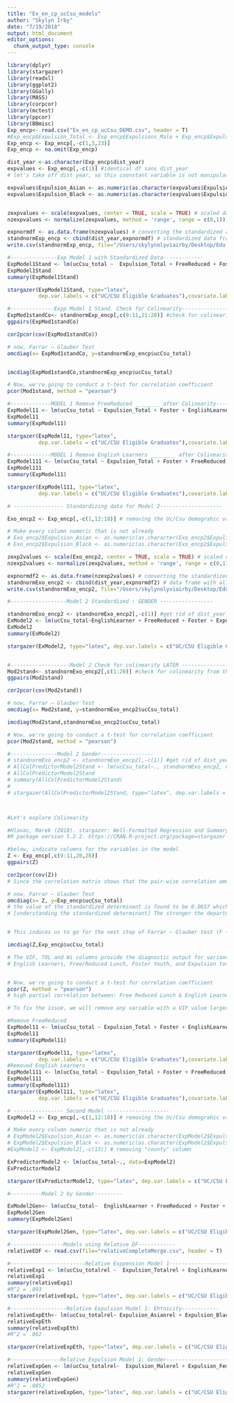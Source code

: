 ```yaml
---
title: "Ex_en_cp_ucCsu_models"
author: "Skylyn Irby"
date: "7/19/2018"
output: html_document
editor_options: 
  chunk_output_type: console
---
```


```r
library(dplyr)
library(stargazer)
library(readxl)
library(ggplot2)
library(GGally)
library(MASS)
library(corpcor)
library(mctest)
library(ppcor)
library(BBmisc)
Exp_encp<- read.csv("Ex_en_cp_ucCsu_DEMO.csv", header = T)
#Exp_encp$Expulsion_Total <- Exp_encp$Expulsions_Male + Exp_encp$Expulsions_Females
Exp_encp <- Exp_encp[,-c(1,3,23)]
Exp_encp <- na.omit(Exp_encp)

dist_year <-as.character(Exp_encp$dist_year) 
expvalues <- Exp_encp[,-c(1)] #identical df sans dist_year 
# let's take off dist year, so this coonstant variable is not manipulated in anyway; we will append it after manipulating the variable values

expvalues$Expulsion_Asian <- as.numeric(as.character(expvalues$Expulsion_Asian))
expvalues$Expulsion_Black <- as.numeric(as.character(expvalues$Expulsion_Black))


zexpvalues <- scale(expvalues, center = TRUE, scale = TRUE) # scaled data; standardized https://stat.ethz.ch/R-manual/R-devel/library/base/html/scale.html 
nzexpvalues <- normalize(zexpvalues, method = 'range', range = c(0,1)) # norm data https://www.rdocumentation.org/packages/BBmisc/versions/1.10/topics/normalize

expnormdf <- as.data.frame(nzexpvalues) # converting the standardized and normalized just values into a data frame 
standnormExp_encp <- cbind(dist_year,expnormdf) # standardized data frame with all the values and dist_year (as "factor")
write.csv(standnormExp_encp, file="/Users/skylynolyviairby/Desktop/Edu Data Exppension/standnormExp_encp.csv")

#---------------Exp Model 1 with Standardized Data-------------
ExpModel1Stand <- lm(ucCsu_total ~  Expulsion_Total + FreeReduced + Foster + EnglishLearner, data= standnormExp_encp ,na.action=na.exclude)
ExpModel1Stand
summary(ExpModel1Stand)

stargazer(ExpModel1Stand, type="latex", 
          dep.var.labels = c("UC/CSU Eligible Graduates"),covariate.labels = c("Expulsions","Free and Reduced Lunch" ,"Foster Youth","English Learners" ), single.row = T, report = ('vc*s*p'),out="modeloneNOCOLLIN.tex")

#--------------Expp Model 1 Stand. Check for Colinearity-------------------
ExpMod1standCo<- standnormExp_encp[,c(9:11,21:28)] #check for colinearity from the stand. data frame
ggpairs(ExpMod1standCo)

cor2pcor(cov(ExpMod1standCo))

# now, Farrar – Glauber Test
omcdiag(x= ExpMod1standCo, y=standnormExp_encp$ucCsu_total)


imcdiag(ExpMod1standCo,standnormExp_encp$ucCsu_total)

# Now, we're going to conduct a t-test for correlation coefficient 
pcor(Mod1stand, method = "pearson")

#-------------MODEL 1 Remove FreeReduced ________ after Colinearity-------------
ExpModel11 <- lm(ucCsu_total ~ Expulsion_Total + Foster + EnglishLearner, data=standnormExp_encp)
ExpModel11
summary(ExpModel11)

stargazer(ExpModel11, type="latex", 
          dep.var.labels = c("UC/CSU Eligible Graduates"),covariate.labels = c("Expulsions","Foster Youth","English Learners" ), single.row = T, report = ('vc*p*s'),out="modeloneNOCOLLIN.tex")

#-------------MODEL 1 Remove English Learners ________ after Colinearity-------------
ExpModel111 <- lm(ucCsu_total ~ Expulsion_Total + Foster + FreeReduced, data=standnormExp_encp)
ExpModel111
summary(ExpModel11)

stargazer(ExpModel111, type="latex", 
          dep.var.labels = c("UC/CSU Eligible Graduates"),covariate.labels = c("Expulsions","Foster Youth","Free and Reduced Lunch" ), single.row = T, report = ('vc*p*s'),out="modeloneNOCOLLIN.tex")

# ---------------- Standardizing data for Model 2--------------------

Exo_encp2 <- Exp_encp[,-c(1,12:18)] # removing the Uc/Csu demograhic variables because they are the dependent variable

# Make every column numeric that is not already 
# Exo_encp2$Expulsion_Asian <- as.numeric(as.character(Exo_encp2$Expulison_Asian))
# Exo_encp2$Expulsion_Black <- as.numeric(as.character(Exo_encp2$Expulsion_Black))

zexp2values <- scale(Exo_encp2, center = TRUE, scale = TRUE) # scaled data; standardized https://stat.ethz.ch/R-manual/R-devel/library/base/html/scale.html 
nzexp2values <- normalize(zexp2values, method = 'range', range = c(0,1)) # norm data https://www.rdocumentation.org/packages/BBmisc/versions/1.10/topics/normalize

expnormdf2 <- as.data.frame(nzexp2values) # converting the standardized and normalized just values into a data frame 
standnormExo_encp2 <- cbind(dist_year,expnormdf2) # data frame with all the values and dist_year (as "factor")
write.csv(standnormExo_encp2, file="/Users/skylynolyviairby/Desktop/Edu Data Exppension/standnormExo_encp2.csv")

#------------------Model 2 Standardized : GENDER -----------------

standnormExo_encp2 <- standnormExo_encp2[,-c(1)] #get rid of dist_year
ExModel2 <- lm(ucCsu_total~EnglishLearner + FreeReduced + Foster + Expulsion_Male + Expulsion_Female, data=standnormExo_encp2, na.action=na.exclude)
ExModel2
summary(ExModel2)

stargazer(ExModel2, type="latex", dep.var.labels = c("UC/CSU Eligible Graduates"), covariate.labels = c("Enrolled (Asian)", "Enrolled (Black)","Enrolled (Hispanic)","Enrolled (White)","Enrolled (Other)", "Enrolled (Female)","Enrolled (Male)","English Learners","Free or Reduced Lunch","Foster Youth","Enrolled","Exppensions (Male)","Exppensions (Female)","Exppensions (Asian)","Exppensions (Black)","Exppensions (Hispanic)","Exppensions (White)","OtherExppensions", "Exppenions"),report = ('vc*p*s'), out="modeltwo.tex")


#-------------------Model 2 Check for colinearity LATER -----------------
Mod2stand<- standnormExo_encp2[,c(1:20)] #check for colinearity from the stand. data frame
ggpairs(Mod2stand)

cor2pcor(cov(Mod2stand))

# now, Farrar – Glauber Test
omcdiag(x= Mod2stand, y=standnormExo_encp2$ucCsu_total)

imcdiag(Mod2stand,standnormExo_encp2$ucCsu_total)

# Now, we're going to conduct a t-test for correlation coefficient 
pcor(Mod2stand, method = "pearson")

#---------------Model 2 Gender-----------------
# standnormExo_encp2 <- standnormExo_encp2[,-c(1)] #get rid of dist_year
# AllColPredictorModel2Stand <- lm(ucCsu_total~., standnormExo_encp2, na.action=na.exclude)
# AllColPredictorModel2Stand
# summary(AllColPredictorModel2Stand)
# 
# stargazer(AllColPredictorModel2Stand, type="latex", dep.var.labels = c("UC/CSU Eligible Graduates"), covariate.labels = c("Enrolled (Asian)", "Enrolled (Black)","Enrolled (Hispanic)","Enrolled (White)","Enrolled (Other)", "Enrolled (Female)","Enrolled (Male)","English Learners","Free or Reduced Lunch","Foster Youth","Enrolled","Exppensions (Male)","Exppensions (Female)","Exppensions (Asian)","Exppensions (Black)","Exppensions (Hispanic)","Exppensions (White)","OtherExppensions", "Exppenions"),report = ('vc*p*s'), out="modeltwo.tex")



#Let's explore Colinearity

#Hlavac, Marek (2018). stargazer: Well-Formatted Regression and Summary Statistics Tables 
#R package version 5.2.2. https://CRAN.R-project.org/package=stargazer 

#below, indicate columns for the variables in the model
Z <- Exp_encp[,c(9:11,20,28)]
ggpairs(Z)

cor2pcor(cov(Z))
# Since the correlation matrix shows that the pair-wise correlation among all the explanatory variables are not very high, except for the pair english learners-Free Reduced Lunch. 

# now, Farrar – Glauber Test
omcdiag(x= Z, y=Exp_encp$ucCsu_total)
# the value of the standardized determinant is found to be 0.0037 which is very small which indicates a strong degree of multicollinearity and the calculated value of the Chi-square test statistic is 677.0182 which is pretty significant which all indicates multicollinearity in the model 
# [understanding the standardized determinant] The stronger the departure from the orthogonality (or the closer the value of the standardized determinant to zero), the stronger the degree of multicollinearity and vice versa.


# This induces us to go for the next step of Farrar – Glauber test (F – test) for the location of the multicollinearity.

imcdiag(Z,Exp_encp$ucCsu_total)

# The VIF, TOL and Wi columns provide the diagnostic output for variance inflation factor, tolerance and Farrar-Glauber F-test respectively.
# English Learners, Free/Reduced Lunch, Foster Youth, and Expulsion totals all have pretty high F-Statistics, the strongest being Free/Reduced Lunch


# Now, we're going to conduct a t-test for correlation coefficient 
pcor(Z, method = "pearson")
# high partial correlation between: Free Reduced Lunch & English Learners, Lunch & Foster youth, Foster Youth & Expulsions total  

# To fix the issue, we will remove any variable with a VIF value larger than 10. in this case, there is only one: Free or Reduced lunch 

#Remove FreeReduced 
ExpModel11 <- lm(ucCsu_total ~ Expulsion_Total + Foster + EnglishLearner, data=Exp_encp)
ExpModel11
summary(ExpModel11)

stargazer(ExpModel11, type="latex", 
          dep.var.labels = c("UC/CSU Eligible Graduates"),covariate.labels = c("Expulsions","Foster Youth","English Learners" ), single.row = T, report = ('vc*p*s'), out="modeloneNOCOLLIN.tex")
#Removed English Learners
ExpModel111 <- lm(ucCsu_total ~ Expulsion_Total + Foster + FreeReduced, data=Exp_encp)
ExpModel111
summary(ExpModel111)
stargazer(ExpModel111, type="latex", 
          dep.var.labels = c("UC/CSU Eligible Graduates"),covariate.labels = c("Expulsions","Foster Youth","Free and Reduced Lunch"), single.row = T, report = ('vc*p*s'), out="modeloneNOCOLLIN.tex")
```


```r
# ---------------- Second Model --------------------
ExpModel2 <- Exp_encp[,-c(1,12:18)] # removing the Uc/Csu demograhic variables because they are the dependent variable

# Make every column numeric that is not already 
# ExpModel2$Expulsion_Asian <- as.numeric(as.character(ExpModel2$Expulsion_Asian))
# ExpModel2$Expulsion_Black <- as.numeric(as.character(ExpModel2$Expulsion_Black))
#ExpModel2 <- ExpModel2[,-c(13)] # removing "county" column 

ExPredictorModel2 <- lm(ucCsu_total~., data=ExpModel2)
ExPredictorModel2 

stargazer(ExPredictorModel2, type="latex", dep.var.labels = c("UC/CSU Eligible Graduates"), covariate.labels = c("Enrolled (Asian)", "Enrolled (Black)","Enrolled (Hispanic)","Enrolled (White)","Enrolled (Other)", "Enrolled (Female)","Enrolled (Male)","English Learners","Free or Reduced Lunch","Foster Youth","Enrolled", "Exppensions (Male)","Exppensions (Female)","Exppensions (Asian)","Exppensions (Black)","Exppensions (Hispanic)","Exppensions (White)","OtherExppensions", "Exppenions"),report = ('vc*p*s'), out="modeltwo.tex",report = ('vc*p*s'), out="modeltwo.tex")

#----------Model 2 by Gender---------

ExModel2Gen<- lm(ucCsu_total~  EnglishLearner + FreeReduced + Foster + MaleExppensions + FemaleExppensions, standnormExp_encp2)
ExpModel2Gen
summary(ExpModel2Gen)

stargazer(ExpModel2Gen, type="latex", dep.var.labels = c("UC/CSU Eligible Graduates"), covariate.labels = c("English Learners","Free or Reduced Lunch","Foster Youth","Exppensions (Male)","Exppensions (Female)"),report = ('vc*p*s'), out="modeltwo.tex")

```

```r
#-----------------Models using Relative DF------------
relativeEDF <- read.csv(file="relativeCompleteMerge.csv", header = T)

#------------------------Relative Exppension Model 1---------------------
relativeExp1 <- lm(ucCsu_totalrel ~  Expulsion_Totalrel + EnglishLearnerrel + Fosterrel , data= relativeEDF)
relativeExp1
summary(relativeExp1)
#R^2 = .093
stargazer(relativeExp1, type="latex", dep.var.labels = c("UC/CSU Eligible Graduates"), covariate.labels = c("Expulsions","English Learners","Foster Youth"),report = ('vc*p*s'), out="modeltwo.tex")

#------------------Relative Expulsion Model 1: Ehtnicity------------
relativeExpEth<- lm(ucCsu_totalrel~ Expulsion_Asianrel + Expulsion_Blackrel + Expulsion_Hispanicrel + Expulsion_Whiterel + Expulsion_Otherrel  + EnglishLearnerrel + Fosterrel, data = relativeEDF)
relativeExpEth
summary(relativeExpEth)
#R^2 = .062

stargazer(relativeExpEth, type="latex", dep.var.labels = c("UC/CSU Eligible Graduates"), covariate.labels = c("Expulsions (Asian)","Expulsions (Black)", "Expulsions (Hispanic)", "Expulsions (White)", "Expulsions (Other)","English Learners","Foster Youth"),report = ('vc*p*s'), out="modeltwo.tex")

#----------------Relative Expulsion Model 1: Gender---------------------
relativeExpGen <- lm(ucCsu_totalrel~  Expulsion_Malerel + Expulsion_Femalerel  + EnglishLearnerrel + Fosterrel, data = relativeEDF)
relativeExpGen
summary(relativeExpGen)
#R^2 = .0852
stargazer(relativeExpGen, type="latex", dep.var.labels = c("UC/CSU Eligible Graduates"), covariate.labels = c("Expulsions (Male)", "Expulsions (Female)","English Learners","Foster Youth"),report = ('vc*p*s'), out="modeltwo.tex")
```
